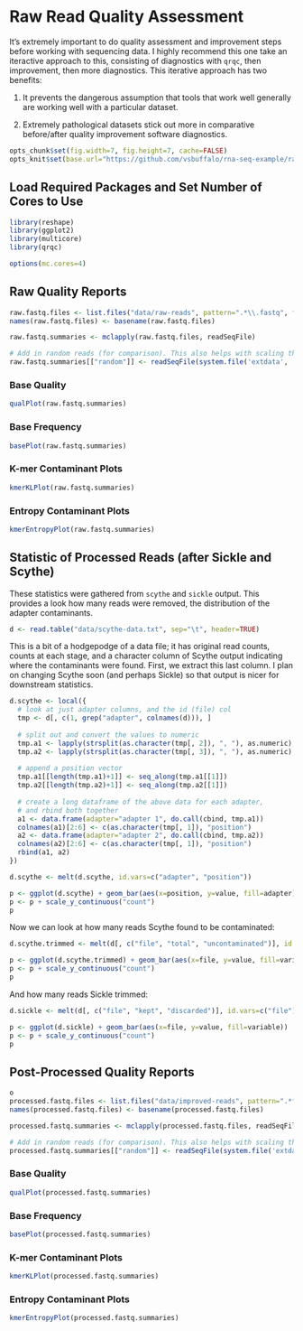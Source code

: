 # Raw Read Quality Assessment

It's extremely important to do quality assessment and improvement
steps before working with sequencing data. I highly recommend this one
take an iteractive approach to this, consisting of diagnostics with
`qrqc`, then improvement, then more diagnostics. This iterative
approach has two benefits:

1. It prevents the dangerous assumption that tools that work well
generally are working well with a particular dataset. 

2. Extremely pathological datasets stick out more in comparative
before/after quality improvement software diagnostics.

```r
opts_chunk$set(fig.width=7, fig.height=7, cache=FALSE)
opts_knit$set(base.url="https://github.com/vsbuffalo/rna-seq-example/raw/master/")
````

## Load Required Packages and Set Number of Cores to Use

```r
library(reshape)
library(ggplot2)
library(multicore)
library(qrqc)

options(mc.cores=4)
````

## Raw Quality Reports

```r

raw.fastq.files <- list.files("data/raw-reads", pattern=".*\\.fastq", full.names=TRUE)
names(raw.fastq.files) <- basename(raw.fastq.files)

raw.fastq.summaries <- mclapply(raw.fastq.files, readSeqFile)

# Add in random reads (for comparison). This also helps with scaling the y axis
raw.fastq.summaries[["random"]] <- readSeqFile(system.file('extdata', 'random.fasta', package='qrqc'), type="fasta", hash.prop=1)

````

### Base Quality

```r

qualPlot(raw.fastq.summaries)

````

### Base Frequency

```r

basePlot(raw.fastq.summaries)

````

### K-mer Contaminant Plots

```r

kmerKLPlot(raw.fastq.summaries)

````

### Entropy Contaminant Plots

```r

kmerEntropyPlot(raw.fastq.summaries)

````

## Statistic of Processed Reads (after Sickle and Scythe)

These statistics were gathered from `scythe` and `sickle` output. This
provides a look how many reads were removed, the distribution of the
adapter contaminants.


```r

d <- read.table("data/scythe-data.txt", sep="\t", header=TRUE)

````

This is a bit of a hodgepodge of a data file; it has original read
counts, counts at each stage, and a character column of Scythe output
indicating where the contaminants were found. First, we extract this
last column. I plan on changing Scythe soon (and perhaps Sickle) so
that output is nicer for downstream statistics.

```r
d.scythe <- local({
  # look at just adapter columns, and the id (file) col
  tmp <- d[, c(1, grep("adapter", colnames(d))), ]
  
  # split out and convert the values to numeric
  tmp.a1 <- lapply(strsplit(as.character(tmp[, 2]), ", "), as.numeric)
  tmp.a2 <- lapply(strsplit(as.character(tmp[, 3]), ", "), as.numeric)
  
  # append a position vector
  tmp.a1[[length(tmp.a1)+1]] <- seq_along(tmp.a1[[1]])
  tmp.a2[[length(tmp.a2)+1]] <- seq_along(tmp.a2[[1]])
  
  # create a long dataframe of the above data for each adapter, 
  # and rbind both together
  a1 <- data.frame(adapter="adapter 1", do.call(cbind, tmp.a1))
  colnames(a1)[2:6] <- c(as.character(tmp[, 1]), "position")
  a2 <- data.frame(adapter="adapter 2", do.call(cbind, tmp.a2))
  colnames(a2)[2:6] <- c(as.character(tmp[, 1]), "position")
  rbind(a1, a2)
})

d.scythe <- melt(d.scythe, id.vars=c("adapter", "position"))

p <- ggplot(d.scythe) + geom_bar(aes(x=position, y=value, fill=adapter), position="dodge", stat="identity")
p <- p + scale_y_continuous("count")
p
````

Now we can look at how many reads Scythe found to be contaminated:

```r

d.scythe.trimmed <- melt(d[, c("file", "total", "uncontaminated")], id.vars=c("file"))

p <- ggplot(d.scythe.trimmed) + geom_bar(aes(x=file, y=value, fill=variable)) 
p <- p + scale_y_continuous("count")
p
````

And how many reads Sickle trimmed:

```r

d.sickle <- melt(d[, c("file", "kept", "discarded")], id.vars=c("file"))

p <- ggplot(d.sickle) + geom_bar(aes(x=file, y=value, fill=variable)) 
p <- p + scale_y_continuous("count")
p
````

## Post-Processed Quality Reports

```r
o
processed.fastq.files <- list.files("data/improved-reads", pattern=".*final\\.fastq", full.names=TRUE)
names(processed.fastq.files) <- basename(processed.fastq.files)

processed.fastq.summaries <- mclapply(processed.fastq.files, readSeqFile)

# Add in random reads (for comparison). This also helps with scaling the y axis
processed.fastq.summaries[["random"]] <- readSeqFile(system.file('extdata', 'random.fasta', package='qrqc'), type="fasta", hash.prop=1)

````

### Base Quality

```r

qualPlot(processed.fastq.summaries)

````

### Base Frequency

```r

basePlot(processed.fastq.summaries)

````

### K-mer Contaminant Plots

```r

kmerKLPlot(processed.fastq.summaries)

````

### Entropy Contaminant Plots

```r

kmerEntropyPlot(processed.fastq.summaries)

````

